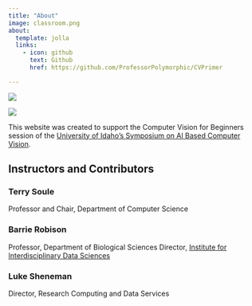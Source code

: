 ```yaml
---
title: "About"
image: classroom.png
about:
  template: jolla
  links:
    - icon: github
      text: Github
      href: https://github.com/ProfessorPolymorphic/CVPrimer

---
```


::: {layout-ncol=2}

[![](IIDS-Logo-horizontal.png)](https://www.iids.uidaho.edu)

[![](UI.png)](www.uidaho.edu)

:::




This website was created to support the Computer Vision for Beginners session of the [University of Idaho's Symposium on AI Based Computer Vision](https://www.iids.uidaho.edu/registration.php?eid=644afde5a6608).



## Instructors and Contributors

### Terry Soule
Professor and Chair, Department of Computer Science

### Barrie Robison
Professor, Department of Biological Sciences
Director, [Institute for Interdisciplinary Data Sciences](https://www.iids.uidaho.edu/index.php)

### Luke Sheneman
Director, Research Computing and Data Services




